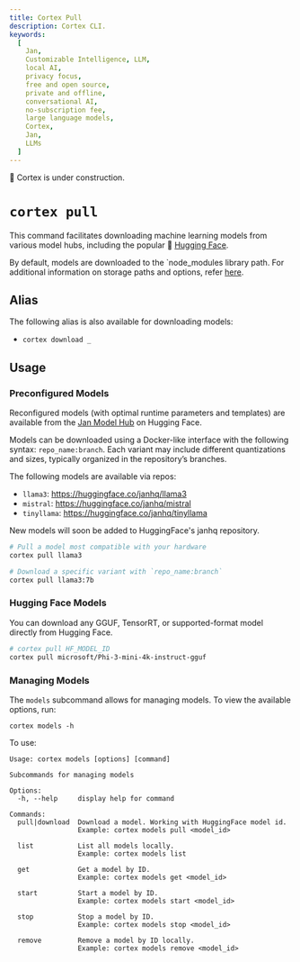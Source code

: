 ```yaml
---
title: Cortex Pull
description: Cortex CLI.
keywords:
  [
    Jan,
    Customizable Intelligence, LLM,
    local AI,
    privacy focus,
    free and open source,
    private and offline,
    conversational AI,
    no-subscription fee,
    large language models,
    Cortex,
    Jan,
    LLMs
  ]
---
```



<Callout type="warning">
🚧 Cortex is under construction.
</Callout>

# `cortex pull`

This command facilitates downloading machine learning models from various model hubs, including the popular 🤗 [Hugging Face](https://huggingface.co/).

By default, models are downloaded to the `node_modules library path. For additional information on storage paths and options, refer [here](/cortex/cli#storage).

## Alias
The following alias is also available for downloading models:
- `cortex download _`

## Usage

### Preconfigured Models

Reconfigured models (with optimal runtime parameters and templates) are available from the [Jan Model Hub](https://huggingface.co/janhq) on Hugging Face.

Models can be downloaded using a Docker-like interface with the following syntax: `repo_name:branch`. Each variant may include different quantizations and sizes, typically organized in the repository’s branches.

The following models are available via repos: 
- `llama3`: https://huggingface.co/janhq/llama3
- `mistral`: https://huggingface.co/janhq/mistral
- `tinyllama`: https://huggingface.co/janhq/tinyllama

<Callout type="info">
New models will soon be added to HuggingFace's janhq repository.
</Callout>

```bash
# Pull a model most compatible with your hardware
cortex pull llama3

# Download a specific variant with `repo_name:branch`
cortex pull llama3:7b
```

### Hugging Face Models

You can download any GGUF, TensorRT, or supported-format model directly from Hugging Face.

```bash
# cortex pull HF_MODEL_ID
cortex pull microsoft/Phi-3-mini-4k-instruct-gguf
```

### Managing Models

The `models` subcommand allows for managing models. To view the available options, run:

```
cortex models -h
```

To use:

```
Usage: cortex models [options] [command]

Subcommands for managing models

Options:
  -h, --help     display help for command

Commands:
  pull|download  Download a model. Working with HuggingFace model id.
                 Example: cortex models pull <model_id>

  list           List all models locally.
                 Example: cortex models list
  
  get            Get a model by ID.
                 Example: cortex models get <model_id>

  start          Start a model by ID.
                 Example: cortex models start <model_id>

  stop           Stop a model by ID.
                 Example: cortex models stop <model_id>

  remove         Remove a model by ID locally.
                 Example: cortex models remove <model_id>
```
